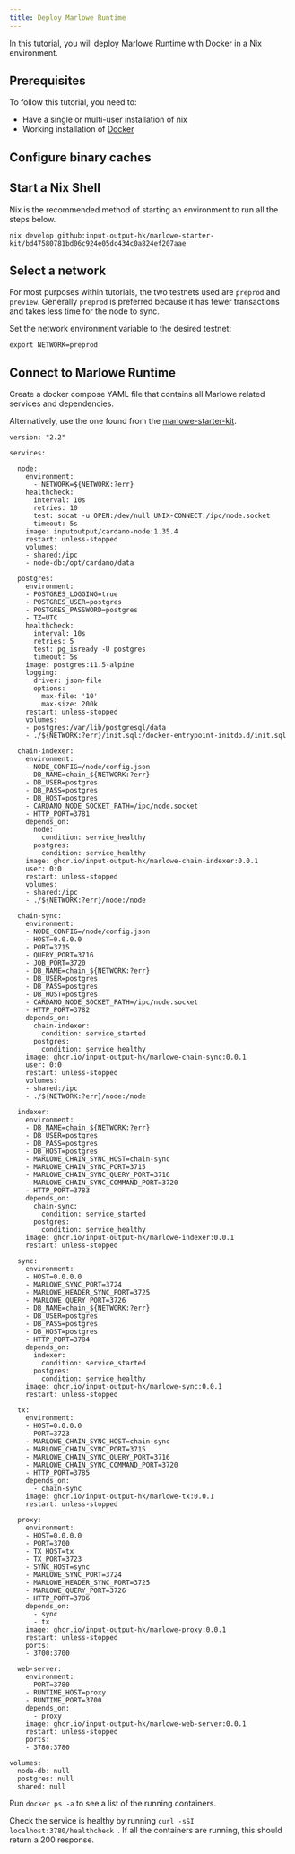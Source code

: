 ```yaml
---
title: Deploy Marlowe Runtime
---
```


In this tutorial, you will deploy Marlowe Runtime with Docker in a Nix environment.
## Prerequisites

To follow this tutorial, you need to:

 * Have a single or multi-user installation of nix
 * Working installation of [Docker](https://docs.docker.com/engine/install/)

## Configure binary caches


<Configure />

## Start a Nix Shell

Nix is the recommended method of starting an environment to run all the steps below.

```
nix develop github:input-output-hk/marlowe-starter-kit/bd47580781bd06c924e05dc434c0a824ef207aae
```

## Select a network

For most purposes within tutorials, the two testnets used are `preprod` and `preview`. Generally `preprod` is preferred because it has fewer transactions and takes less time for the node to sync.

Set the network environment variable to the desired testnet:

```
export NETWORK=preprod
```

## Connect to Marlowe Runtime

Create a docker compose YAML file that contains all Marlowe related services and dependencies.

Alternatively, use the one found from the [marlowe-starter-kit](https://github.com/input-output-hk/marlowe-starter-kit/blob/main/docker-compose.yaml).

```
version: "2.2"

services:

  node:
    environment:
      - NETWORK=${NETWORK:?err}
    healthcheck:
      interval: 10s
      retries: 10
      test: socat -u OPEN:/dev/null UNIX-CONNECT:/ipc/node.socket
      timeout: 5s
    image: inputoutput/cardano-node:1.35.4
    restart: unless-stopped
    volumes:
    - shared:/ipc
    - node-db:/opt/cardano/data

  postgres:
    environment:
    - POSTGRES_LOGGING=true
    - POSTGRES_USER=postgres
    - POSTGRES_PASSWORD=postgres
    - TZ=UTC
    healthcheck:
      interval: 10s
      retries: 5
      test: pg_isready -U postgres
      timeout: 5s
    image: postgres:11.5-alpine
    logging:
      driver: json-file
      options:
        max-file: '10'
        max-size: 200k
    restart: unless-stopped
    volumes:
    - postgres:/var/lib/postgresql/data
    - ./${NETWORK:?err}/init.sql:/docker-entrypoint-initdb.d/init.sql

  chain-indexer:
    environment:
    - NODE_CONFIG=/node/config.json
    - DB_NAME=chain_${NETWORK:?err}
    - DB_USER=postgres
    - DB_PASS=postgres
    - DB_HOST=postgres
    - CARDANO_NODE_SOCKET_PATH=/ipc/node.socket
    - HTTP_PORT=3781
    depends_on:
      node:
        condition: service_healthy
      postgres:
        condition: service_healthy
    image: ghcr.io/input-output-hk/marlowe-chain-indexer:0.0.1
    user: 0:0
    restart: unless-stopped
    volumes:
    - shared:/ipc
    - ./${NETWORK:?err}/node:/node

  chain-sync:
    environment:
    - NODE_CONFIG=/node/config.json
    - HOST=0.0.0.0
    - PORT=3715
    - QUERY_PORT=3716
    - JOB_PORT=3720
    - DB_NAME=chain_${NETWORK:?err}
    - DB_USER=postgres
    - DB_PASS=postgres
    - DB_HOST=postgres
    - CARDANO_NODE_SOCKET_PATH=/ipc/node.socket
    - HTTP_PORT=3782
    depends_on:
      chain-indexer:
        condition: service_started
      postgres:
        condition: service_healthy
    image: ghcr.io/input-output-hk/marlowe-chain-sync:0.0.1
    user: 0:0
    restart: unless-stopped
    volumes:
    - shared:/ipc
    - ./${NETWORK:?err}/node:/node

  indexer:
    environment:
    - DB_NAME=chain_${NETWORK:?err}
    - DB_USER=postgres
    - DB_PASS=postgres
    - DB_HOST=postgres
    - MARLOWE_CHAIN_SYNC_HOST=chain-sync
    - MARLOWE_CHAIN_SYNC_PORT=3715
    - MARLOWE_CHAIN_SYNC_QUERY_PORT=3716
    - MARLOWE_CHAIN_SYNC_COMMAND_PORT=3720
    - HTTP_PORT=3783
    depends_on:
      chain-sync:
        condition: service_started
      postgres:
        condition: service_healthy
    image: ghcr.io/input-output-hk/marlowe-indexer:0.0.1
    restart: unless-stopped

  sync:
    environment:
    - HOST=0.0.0.0
    - MARLOWE_SYNC_PORT=3724
    - MARLOWE_HEADER_SYNC_PORT=3725
    - MARLOWE_QUERY_PORT=3726
    - DB_NAME=chain_${NETWORK:?err}
    - DB_USER=postgres
    - DB_PASS=postgres
    - DB_HOST=postgres
    - HTTP_PORT=3784
    depends_on:
      indexer:
        condition: service_started
      postgres:
        condition: service_healthy
    image: ghcr.io/input-output-hk/marlowe-sync:0.0.1
    restart: unless-stopped

  tx:
    environment:
    - HOST=0.0.0.0
    - PORT=3723
    - MARLOWE_CHAIN_SYNC_HOST=chain-sync
    - MARLOWE_CHAIN_SYNC_PORT=3715
    - MARLOWE_CHAIN_SYNC_QUERY_PORT=3716
    - MARLOWE_CHAIN_SYNC_COMMAND_PORT=3720
    - HTTP_PORT=3785
    depends_on:
      - chain-sync
    image: ghcr.io/input-output-hk/marlowe-tx:0.0.1
    restart: unless-stopped

  proxy:
    environment:
    - HOST=0.0.0.0
    - PORT=3700
    - TX_HOST=tx
    - TX_PORT=3723
    - SYNC_HOST=sync
    - MARLOWE_SYNC_PORT=3724
    - MARLOWE_HEADER_SYNC_PORT=3725
    - MARLOWE_QUERY_PORT=3726
    - HTTP_PORT=3786
    depends_on:
      - sync
      - tx
    image: ghcr.io/input-output-hk/marlowe-proxy:0.0.1
    restart: unless-stopped
    ports:
    - 3700:3700

  web-server:
    environment:
    - PORT=3780
    - RUNTIME_HOST=proxy
    - RUNTIME_PORT=3700
    depends_on:
      - proxy
    image: ghcr.io/input-output-hk/marlowe-web-server:0.0.1
    restart: unless-stopped
    ports:
    - 3780:3780

volumes:
  node-db: null
  postgres: null
  shared: null
```

Run `docker ps -a` to see a list of the running containers.

Check the service is healthy by running `curl -sSI localhost:3780/healthcheck
`. If all the containers are running, this should return a 200 response.
